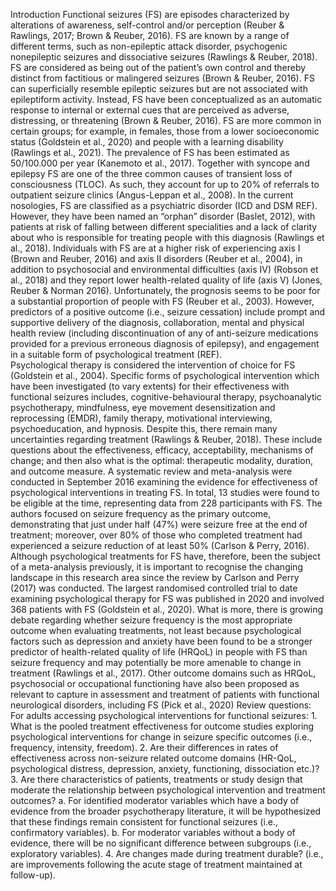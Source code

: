 Introduction
Functional seizures (FS) are episodes characterized by alterations of awareness, self-control and/or perception (Reuber & Rawlings, 2017; Brown & Reuber, 2016). FS are known by a range of different terms, such as non-epileptic attack disorder, psychogenic nonepileptic seizures and dissociative seizures (Rawlings & Reuber, 2018). FS are considered as being out of the patient’s own control and thereby distinct from factitious or malingered seizures (Brown & Reuber, 2016).
FS can superficially resemble epileptic seizures but are not associated with epileptiform activity. Instead, FS have been conceptualized as an automatic response to internal or external cues that are perceived as adverse, distressing, or threatening (Brown & Reuber, 2016). FS are more common in certain groups; for example, in females, those from a lower socioeconomic status (Goldstein et al., 2020) and people with a learning disability (Rawlings et al., 2021). The prevalence of FS has been estimated as 50/100.000 per year (Kanemoto et al., 2017). Together with syncope and epilepsy FS are one of the three common causes of transient loss of consciousness (TLOC). As such, they account for up to 20% of referrals to outpatient seizure clinics (Angus-Leppan et al., 2008). In the current nosologies, FS are classified as a psychiatric disorder (ICD and DSM REF). However, they have been named an “orphan” disorder (Baslet, 2012), with patients at risk of falling between different specialities and a lack of clarity about who is responsible for treating people with this diagnosis (Rawlings et al., 2018). 
 Individuals with FS are at a higher risk of experiencing axis I (Brown and Reuber, 2016) and axis II disorders (Reuber et al., 2004), in addition to psychosocial and environmental difficulties (axis IV) (Robson et al., 2018) and they report lower health-related quality of life (axis V) (Jones, Reuber & Norman 2016). Unfortunately, the prognosis seems to be poor for a substantial proportion of people with FS (Reuber et al., 2003). However, predictors of a positive outcome (i.e., seizure cessation) include prompt and supportive delivery of the diagnosis, collaboration, mental and physical health review (including discontinuation of any of anti-seizure medications provided for a previous erroneous diagnosis of epilepsy), and engagement in a suitable form of psychological treatment (REF).  
Psychological therapy is considered the intervention of choice for FS (Goldstein et al., 2004). Specific forms of psychological intervention which have been investigated (to vary extents) for their effectiveness with functional seizures includes, cognitive-behavioural therapy, psychoanalytic psychotherapy, mindfulness, eye movement desensitization and reprocessing (EMDR), family therapy, motivational interviewing, psychoeducation, and hypnosis. Despite this, there remain many uncertainties regarding treatment (Rawlings & Reuber, 2018). These include questions about the effectiveness, efficacy, acceptability, mechanisms of change; and then also what is the optimal: therapeutic modality, duration, and outcome measure. A systematic review and meta-analysis were conducted in September 2016 examining the evidence for effectiveness of psychological interventions in treating FS. In total, 13 studies were found to be eligible at the time, representing data from 228 participants with FS. The authors focused on seizure frequency as the primary outcome, demonstrating that just under half (47%) were seizure free at the end of treatment; moreover, over 80% of those who completed treatment had experienced a seizure reduction of at least 50% (Carlson & Perry, 2016).
Although psychological treatments for FS have, therefore, been the subject of a meta-analysis previously, it is important to recognise the changing landscape in this research area since the review by Carlson and Perry (2017) was conducted. The largest randomised controlled trial to date examining psychological therapy for FS was published in 2020 and involved 368 patients with FS (Goldstein et al., 2020). What is more, there is growing debate regarding whether seizure frequency is the most appropriate outcome when evaluating treatments, not least because psychological factors such as depression and anxiety have been found to be a stronger predictor of health-related quality of life (HRQoL) in people with FS than seizure frequency and may potentially be more amenable to change in treatment (Rawlings et al., 2017). Other outcome domains such as HRQoL, psychosocial or occupational functioning have also been proposed as relevant to capture in assessment and treatment of patients with functional neurological disorders, including FS (Pick et al., 2020)
Review questions:
For adults accessing psychological interventions for functional seizures:
1.	What is the pooled treatment effectiveness for outcome studies exploring psychological interventions for change in seizure specific outcomes (i.e., frequency, intensity, freedom).
2.	Are their differences in rates of effectiveness across non-seizure related outcome domains (HR-QoL, psychological distress, depression, anxiety, functioning, dissociation etc.)?
3.	Are there characteristics of patients, treatments or study design that moderate the relationship between psychological intervention and treatment outcomes?
a.	For identified moderator variables which have a body of evidence from the broader psychotherapy literature, it will be hypothesized that these findings remain consistent for functional seizures (i.e., confirmatory variables).
b.	For moderator variables without a body of evidence, there will be no significant difference between subgroups (i.e., exploratory variables).
4.	Are changes made during treatment durable? (i.e., are improvements following the acute stage of treatment maintained at follow-up).
